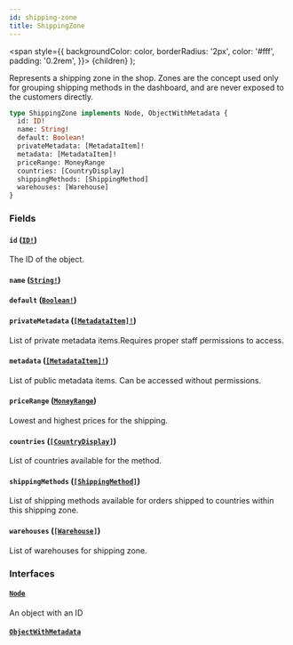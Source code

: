 ```yaml
---
id: shipping-zone
title: ShippingZone
---
```


<span
style={{
      backgroundColor: color,
      borderRadius: '2px',
      color: '#fff',
      padding: '0.2rem',
    }}>
{children}
</span>
);

Represents a shipping zone in the shop. Zones are the concept used only for grouping shipping methods in the dashboard, and are never exposed to the customers directly.

```graphql
type ShippingZone implements Node, ObjectWithMetadata {
  id: ID!
  name: String!
  default: Boolean!
  privateMetadata: [MetadataItem]!
  metadata: [MetadataItem]!
  priceRange: MoneyRange
  countries: [CountryDisplay]
  shippingMethods: [ShippingMethod]
  warehouses: [Warehouse]
}
```

### Fields

#### `id` ([`ID!`](/api-reference/scalars/id.mdx))

The ID of the object.

#### `name` ([`String!`](/api-reference/scalars/string.mdx))

#### `default` ([`Boolean!`](/api-reference/scalars/boolean.mdx))

#### `privateMetadata` ([`[MetadataItem]!`](/api-reference/objects/metadata-item.mdx))

List of private metadata items.Requires proper staff permissions to access.

#### `metadata` ([`[MetadataItem]!`](/api-reference/objects/metadata-item.mdx))

List of public metadata items. Can be accessed without permissions.

#### `priceRange` ([`MoneyRange`](/api-reference/objects/money-range.mdx))

Lowest and highest prices for the shipping.

#### `countries` ([`[CountryDisplay]`](/api-reference/objects/country-display.mdx))

List of countries available for the method.

#### `shippingMethods` ([`[ShippingMethod]`](/api-reference/objects/shipping-method.mdx))

List of shipping methods available for orders shipped to countries within this shipping zone.

#### `warehouses` ([`[Warehouse]`](/api-reference/objects/warehouse.mdx))

List of warehouses for shipping zone.

### Interfaces

#### [`Node`](/api-reference/interfaces/node.mdx)

An object with an ID

#### [`ObjectWithMetadata`](/api-reference/interfaces/object-with-metadata.mdx)
